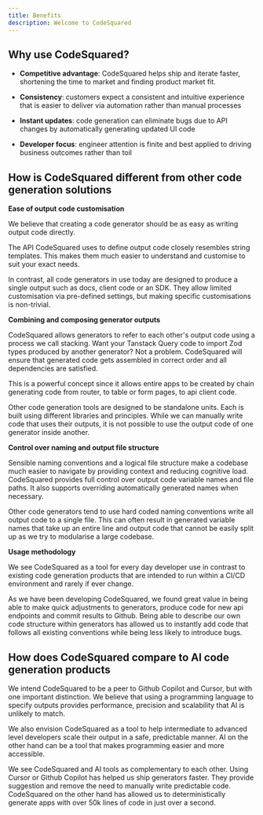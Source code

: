 ```yaml
---
title: Benefits
description: Welcome to CodeSquared
---
```


## Why use CodeSquared?

- **Competitive advantage**: CodeSquared helps ship and iterate faster,
shortening the time to market and finding product market fit.

- **Consistency**: customers expect a consistent and intuitive experience that
is easier to deliver via automation rather than manual processes

- **Instant updates**: code generation can eliminate bugs due to API
changes by automatically generating updated UI code

- **Developer focus**: engineer attention is finite and best applied to
driving business outcomes rather than toil

## How is CodeSquared different from other code generation solutions

**Ease of output code customisation**

We believe that creating a code generator should be as easy as writing
output code directly.

The API CodeSquared uses to define output code closely resembles string
templates. This makes them much easier to understand and customise to
suit your exact needs.

In contrast, all code generators in use today are designed to produce
a single output such as docs, client code or an SDK. They allow limited 
customisation via pre-defined settings, but making specific customisations
is non-trivial.

**Combining and composing generator outputs**

CodeSquared allows generators to refer to each other's output code using
a process we call stacking. Want your Tanstack Query code to import 
Zod types produced by another generator? Not a problem. CodeSquared will
ensure that generated code gets assembled in correct order and all
dependencies are satisfied.

This is a powerful concept since it allows entire apps to be created by
chain generating code from router, to table or form pages, to api client code.

Other code generation tools are designed to be standalone units. Each is
built using different libraries and principles. While we can manually
write code that uses their outputs, it is not possible to use the output
code of one generator inside another.

**Control over naming and output file structure**

Sensible naming conventions and a logical file structure make a codebase
much easier to navigate by providing context and reducing cognitive load. 
CodeSquared provides full control over output code variable names and file
paths. It also supports overriding automatically generated names when
necessary.

Other code generators tend to use hard coded naming conventions write all
output code to a single file. This can often result in generated variable
names that take up an entire line and output code that cannot be easily
split up as we try to modularise a large codebase.

**Usage methodology**

We see CodeSquared as a tool for every day developer use in contrast to
existing code generation products that are intended to run within a CI/CD
environment and rarely if ever change.

As we have been developing CodeSquared, we found great value in being
able to make quick adjustments to generators, produce code for new api endpoints
and commit results to Github. Being able to describe our own code structure
within generators has allowed us to instantly add code that follows all
existing conventions while being less likely to introduce bugs.


## How does CodeSquared compare to AI code generation products

We intend CodeSquared to be a peer to Github Copilot and Cursor, but with
one important distinction. We believe that using a programming language 
to specify outputs provides performance, precision and scalability that AI
is unlikely to match.

We also envision CodeSquared as a tool to help intermediate to advanced level
developers scale their output in a safe, predictable manner. AI on the other
hand can be a tool that makes programming easier and more accessible.

We see CodeSquared and AI tools as complementary to each other.
Using Cursor or Github Copilot has helped us ship generators faster.
They provide suggestion and remove the need to manually write predictable
code. CodeSquared on the other hand has allowed us to deterministically
generate apps with over 50k lines of code in just over a second.